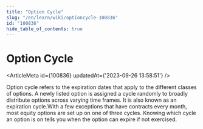 ```yaml
---
title: "Option Cycle"
slug: "/en/learn/wiki/optioncycle-100836"
id: "100836"
hide_table_of_contents: true
---
```



# Option Cycle

<ArticleMeta id={100836} updatedAt={'2023-09-26 13:58:51'} />
<div className='border-solid border-b border-t-0 my-4 border-[var(--ifm-color-gray-300)]' />

Option cycle refers to the expiration dates that apply to the different classes of options. A newly listed option is assigned a cycle randomly to broadly distribute options across varying time frames. It is also known as an expiration cycle.With a few exceptions that have contracts every month, most equity options are set up on one of three cycles. Knowing which cycle an option is on tells you when the option can expire if not exercised.
